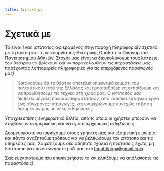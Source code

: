 ```yaml
---
title: Σχετικά με
---
```


# Σχετικά με

Το <SiteLink /> είναι ένας ιστότοπος αφιερωμένος στην παροχή πληροφοριών σχετικά με τη δράση και τη λειτουργία της Θεατρικής Ομάδα του Οικονομικού Πανεπιστημίου Αθηνών. Στόχος μας είναι να διευκολύνουμε τους λάτρεις του θεάτρου να βρίσκουν και να παρακολουθούν τις παραστάσεις μας, παρέχοντας λεπτομερείς πληροφορίες για τις επερχόμενες παραγωγές μας!

> Κατανοούμε ότι το θέατρο αποτελεί σημαντικό κομμάτι του πολιτιστικού ιστού της Ελλάδας και προσπαθούμε να στηρίξουμε και να προωθήσουμε τις τέχνες στη χώρα μας. Ο ιστότοπός μας διαθέτει μεγάλη ποικιλία παραστάσεων, από κλασικά ελληνικά έργα έως σύγχρονες παραγωγές, και ενημερώνουμε συνεχώς τη βάση δεδομένων μας με νέες εκδηλώσεις.

Υπάχρει επίσης ενημερωτικό δελτίο, από το οποίο οι χρήστες μπορούν να λαμβάνουν ενημερώσεις και νέα για επερχόμενες εκδηλώσεις.

Δεσμευόμαστε να παρέχουμε στους χρήστες μας μια εξαιρετική εμπειρία και πάντα αναζητούμε τρόπους για να βελτιώσουμε τον ιστότοπο και τις υπηρεσίες μας. Χαιρετίζουμε οποιαδήποτε σχόλια ή προτάσεις έχετε, μη διστάσετε να επικοινωνήσετε μαζί μας στο [theatrikiopa@gmail.com](mailto:theatrikiopa@gmail.com).

Σας ευχαριστούμε που επισκεφτήκατε το <SiteLink /> και ελπίζουμε να απολαύσετε τις παραστάσεις!
